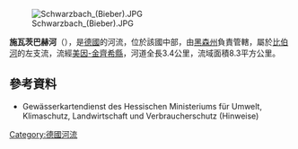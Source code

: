 {{Coord|50|9|37.89|N|9|19|31.45|E|display=title}}
[[Image:Schwarzbach_(Bieber).JPG|right]]

'''施瓦茨巴赫河'''（{{lang-de|Schwarzbach}}），是[[德國|德國]]的河流，位於該國中部，由[[黑森州|黑森州]]負責管轄，屬於[[比伯河_(金齊希河支流)|比伯河]]的左支流，流經[[美因-金齊希縣|美因-金齊希縣]]，河道全長3.4公里，流域面積8.3平方公里。

==參考資料==
* Gewässerkartendienst des Hessischen Ministeriums für Umwelt, Klimaschutz, Landwirtschaft und Verbraucherschutz (Hinweise)

{{Germany-geo-stub}}
[[Category:德國河流|Category:德國河流]]